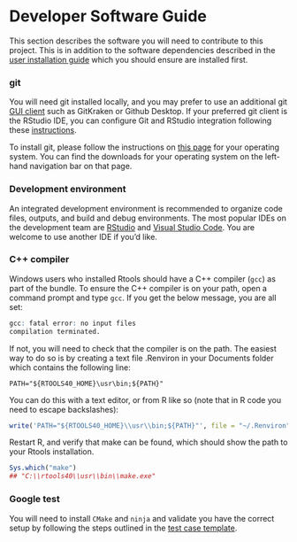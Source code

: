 # Developer Software Guide
This section describes the software you will need to contribute to this project. This is in addition to the software dependencies described in the [user installation guide](#user-installation-guide) which you should ensure are installed first.

### git

You will need git installed locally, and you may prefer to use an additional git [GUI client](https://git-scm.com/downloads/guis) such as GitKraken or Github Desktop. If your preferred git client is the RStudio IDE, you can configure Git and RStudio integration following these [instructions](https://happygitwithr.com/rstudio-git-github.html). 

To install git, please follow the instructions on [this page](https://git-scm.com/book/en/v2/Getting-Started-Installing-Git) for your operating system. You can find the downloads for your operating system on the left-hand navigation bar on that page.

### Development environment

An integrated development environment is recommended to organize code files, outputs, and build and debug environments. The most popular IDEs on the development team are [RStudio](https://www.rstudio.com/) and [Visual Studio Code](https://code.visualstudio.com/). You are welcome to use another IDE if you'd like. 

### C++ compiler
Windows users who installed Rtools should have a C++ compiler (`gcc`) as part of the bundle. To ensure the C++ compiler is on your path, open a command prompt and type `gcc`. If you get the below message, you are all set:

```R
gcc: fatal error: no input files
compilation terminated.
```

If not, you will need to check that the compiler is on the path. The easiest way to do so is by creating a text file .Renviron in your Documents folder which contains the following line:
```
PATH="${RTOOLS40_HOME}\usr\bin;${PATH}"
```

You can do this with a text editor, or from R like so (note that in R code you need to escape backslashes):
```r
write('PATH="${RTOOLS40_HOME}\\usr\\bin;${PATH}"', file = "~/.Renviron", append = TRUE)
```

Restart R, and verify that make can be found, which should show the path to your Rtools installation.

```r
Sys.which("make")
## "C:\\rtools40\\usr\\bin\\make.exe"
```

### Google test

You will need to install `CMake` and `ninja` and validate you have the correct setup by following the steps outlined in the [test case template](#testing).
